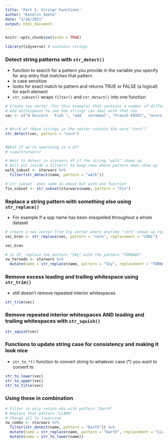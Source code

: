 ```yaml
---
title: 'Part 1: Stringr Functions'
author: "Katelin Seeto"
date: "2/16/2021"
output: html_document
---
```


```r
knitr::opts_chunk$set(echo = TRUE)

library(tidyverse) # contains stringr
```

### Detect string patterns with `str_detect()`
* function to search for a pattern you provide in the variable you specify for any entry that matches that pattern  
* is case sensitive
* looks for exact match to pattern and returns TRUE or FALSE (a logical) for each element  
* `str_subset()` wraps `filter()` and `str_detect()` into one function

```r
# Create toy vector (for this example) that contains a number of different strings 
# Add whitespaces to see how stringr can deal with that too
vec <- c("A Unicorn   Fish ", "add   cornmeal", "French FRIES", "acorn Squash ")


# Which of these strings in the vector contain the word "corn"?
str_detect(vec, pattern = "corn")


#What if we're searching in a df? 
# view(starwars)

# Want to detect in starwars df if the string "walk" shows up
# Will put inside a filter() to keep rows where pattern does show up 
walk_subset <- starwars %>% 
  filter(str_detect(name, pattern = "walk"))

#`str_subset` does same as above but with one function 
fin_subset <- str_subset(starwars$name, pattern = "Fin")

``` 
### Replace a string pattern with something else using `str_replace()`
* For example if a spp name has been misspelled throughout a whole dataset
```r
# create a new vector from toy vector where anytime "corn" shows up replace it with "COOL"
vec_bren <- str_replace(vec, pattern = "corn", replacement = "COOL")

vec_bren

# in df, replace the pattern "Sky" with the pattern "TORNADO"
sw_tornado <- starwars %>% 
  mutate(name = str_replace(name, pattern = "Sky", replacement = "TORNADO"))
```

### Remove excess leading and trailing whitespace using `str_trim()` 
* still doesn't remove repeated interior whitespaces
```r
str_trim(vec)
```
### Remove repeated interior whitespaces AND leading and trailing whitespaces with `str_squish()`
```r
str_squish(vec)
```

### Functions to update string case for consistency and making it look nice 
* `str_to_*()` function to convert string to whatever case  (*) you want to convert to
```r
str_to_lower(vec)
str_to_upper(vec)
str_to_title(vec)
```

### Using these in combination
```r
# Filter to only retain obs with pattern "Darth"
# Replace that pattern "LLAMA" 
# Change all to lowercase 
sw_combo <- starwars %>% 
  filter(str_detect(name, pattern = "Darth")) %>% 
  mutate(name = str_replace(name, pattern = "Darth", replacement = "LLAMA")) %>% 
  mutate(name = str_to_lower(name))
```







